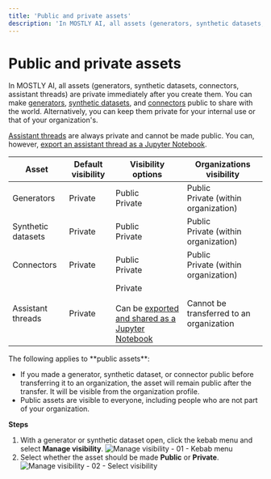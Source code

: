 ```yaml
---
title: 'Public and private assets'
description: 'In MOSTLY AI, all assets (generators, synthetic datasets, connectors, assistant threads) are private by default. You can make generators and synthetic datasets public to share them with the world or keep them private for internal use.'
---
```



# Public and private assets

In MOSTLY AI, all assets (generators, synthetic datasets, connectors, assistant threads) are private immediately after you create them. You can make [generators](/generators), [synthetic datasets](/synthetic-datasets), and [connectors](/connectors) public to share with the world. Alternatively, you can keep them private for your internal use or that of your organization's.


[Assistant threads](/assistant) are always private and cannot be made public. You can, however, [export an assistant thread as a Jupyter Notebook](/assistant/manage-threads#export-as-a-jupyter-notebook).


| Asset              | Default visibility         | Visibility options                                                                 | Organizations visibility                                      |
| ------------------ | -------------------------- | ---------------------------------------------------------------------------------- | ------------------------------------------------------------- |
| Generators         | <PrivateAssetIcon/>Private | <PublicAssetIcon/>Public<br /><PrivateAssetIcon/>Private                            | <PublicAssetIcon/>Public<br /><PrivateAssetIcon/>Private (within organization) |
| Synthetic datasets | <PrivateAssetIcon/>Private | <PublicAssetIcon/>Public<br /><PrivateAssetIcon/>Private                            | <PublicAssetIcon/>Public<br /><PrivateAssetIcon/>Private (within organization) |
| Connectors         | <PrivateAssetIcon/>Private | <PublicAssetIcon/>Public<br /><PrivateAssetIcon/>Private                            | <PublicAssetIcon/>Public<br /><PrivateAssetIcon/>Private (within organization) |
| Assistant threads  | <PrivateAssetIcon/>Private | <PrivateAssetIcon/>Private<br /><br />Can be [exported and shared as a Jupyter Notebook](/manage-threads#export-as-a-jupyter-notebook) | Cannot be transferred to an organization                       |

<Callout>
The following applies to **public assets**:

* If you made a generator, synthetic dataset, or connector public before transferring it to an organization, the asset will remain public after the transfer. It will be visible from the organization profile.
* Public assets are visible to everyone, including people who are not part of your organization.
</Callout>

**Steps**

1. With a generator or synthetic dataset open, click the kebab menu and select **Manage visibility**.
    <Image 
        src="/docs/docimages/organizations/visibility-01-kebab-select-manage-visibility.webp"
        alt="Manage visibility - 01 - Kebab menu"
        width={700}
        height={300}
    />
2. Select whether the asset should be made **Public** or **Private**.
    <Image
        src="/docs/docimages/organizations/visibility-02-select-public-or-private.webp"
        alt="Manage visibility - 02 - Select visibility"
        width={700}
        height={300}
    />